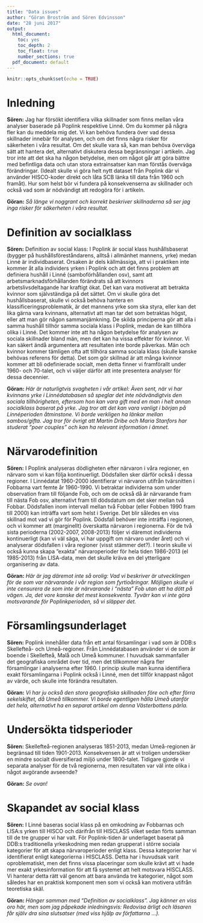 ```yaml
---
title: "Data issues"
author: "Göran Broström and Sören Edvinsson"
date: "28 juni 2017"
output:
  html_document:
    toc: yes
    toc_depth: 2
    toc_float: true
    number_sections: true
  pdf_document: default
---
```


```r
knitr::opts_chunk$set(echo = TRUE)
```

# Inledning

**Sören:** Jag har försökt identifiera vilka skillnader som finns mellan våra 
analyser baserade på Poplink respektive Linné. Om du kommer på några fler kan du 
meddela mig det. Vi kan behöva fundera över vad dessa skillnader innebär för 
analysen, och om det finns några risker för säkerheten i våra resultat. Om det 
skulle vara så, kan man behöva överväga sätt att hantera det, alternativt 
diskutera dessa begränsningar i artikeln. Jag tror inte att det ska ha någon 
betydelse, men om något går att göra bättre med befintliga data och utan stora 
extrainsatser kan man förstås överväga förändringar. (Idealt skulle vi göra helt 
nytt dataset från Poplink där vi använder HISCO-koder direkt och låta SCB länka 
till data från 1960 och framåt). Hur som helst bör vi fundera på konsekvenserna 
av skillnader och också vad som är nödvändigt att redogöra för i artikeln.

**Göran:** *Så länge vi noggrant och korrekt beskriver skillnaderna så ser jag 
inga risker för säkerheten i våra resultat.* 

# Definition av socialklass

**Sören:** Definition av social klass: I Poplink är social klass hushållsbaserat 
(bygger på hushållsföreståndarens, alltså i allmänhet mannens, yrke) medan Linné 
är individbaserat. Orsaken är dels källmässiga, att vi i praktiken inte kommer 
åt alla individers yrken i Poplink och att det finns problem att definiera 
hushåll i Linné (samboförhållanden osv), samt att arbetsmarknadsförhållanden 
förändrats så att kvinnors arbetslivsdeltagande har kraftigt ökat. Det kan vara 
motiverat att betrakta kvinnor som självständiga på det sättet. Om vi skulle 
göra det hushållsbaserat, skulle vi också behöva hantera en 
klassificeringsproblematik, är det mannens yrke som ska styra, eller kan det 
lika gärna vara kvinnans, alternativt att man tar det som betraktas högst, eller 
att man gör någon sammanjämkning. De skilda principerna gör att alla i samma 
hushåll tillhör samma sociala klass i Poplink, medan de kan tillhöra olika i 
Linné. Det kommer inte att ha någon betydelse för analysen av sociala skillnader 
bland män, men det kan ha vissa effekter för kvinnor. Vi kan säkert ändå 
argumentera att resultaten inte borde påverkas. Män och kvinnor kommer tämligen 
ofta att tillhöra samma sociala klass (skulle kanske behövas referens för 
detta). Det som gör skillnad är att många kvinnor kommer att bli odefinierade 
socialt, men detta finner vi framförallt under 1960- och 70-talet, och vi väljer 
därför att inte presentera analyser för dessa decennier.

**Göran:** *Här är naturligtvis svagheten i vår artikel: Även sent, när vi har 
kvinnans yrke i Linnédatabasen så speglar det inte nödvändigtvis den sociala 
tillhörigheten, eftersom hon kan vara gift med en man i helt annan socialklass 
baserat på yrke. Jag tror att det kan vara vanligt i början på Linnéperioden 
åtminstone. Vi borde verkligen ha länkar mellan sambos/gifta. Jag tror för 
övrigt att Martin Dribe och Maria Stanfors har studerat "poer couples" och kan 
ha relevant information i ämnet.*  

#   Närvarodefinition

**Sören:** I Poplink analyseras dödligheten efter närvaron i våra regioner, en 
närvaro som vi kan följa kontinuerligt. Dödsfallen sker därför också i dessa 
regioner. I Linnédatat 1960-2000 identifierar vi närvaron utifrån tvärsnitten i 
Fobbarna vart femte år 1960-1990. Vi betraktar individerna som under observation 
fram till följande Fob, och om de också då är närvarande fram till nästa Fob 
osv, alternativt fram till dödsdatum om det sker mellan två Fobbar. Dödsfallen 
inom intervall mellan två Fobbar (eller Fobben 1990 fram till 2000) kan inträffa 
vart som helst i Sverige. Det blir således en viss skillnad mot vad vi gör för 
Poplink. Dödsfall behöver inte inträffa i regionen, och vi kommer att 
(marginellt) överskatta närvaron i regionerna. För de två sista perioderna 
(2002-2007, 2008-2013) följer vi däremot individerna kontinuerligt (kan vi väl 
säga, vi har uppgift om närvaro under året) och vi analyserar dödsfallen i våra 
regioner (visst stämmer det?). I teorin skulle vi också kunna skapa ”exakta” 
närvaroperioder för hela tiden 1986-2013 (el 1985-2013) från LISA-data, men det 
skulle kräva en del ytterligare organisering av data.

**Göran:** *Här är jag däremot inte så orolig: Vad vi beskriver är utvecklingen 
för de som var närvarande i vår region som fyrtioåringar. Möjligen skulle vi 
inte censurera de som inte är närvarande i "nästa" Fob utan att ha dött på 
vägen. Ja, det vore kanske det mest konsekventa. Tyvärr kan vi inte göra 
motsvarande för Poplinkperioden, så vi släpper det.*  

# Församlingsunderlaget

**Sören:** Poplink innehåller data från ett antal församlingar i vad som är 
DDB:s Skellefteå- och Umeå-regioner. Från Linnédatabasen använder vi de som är 
boende i Skellefteå, Malå och Umeå kommuner. I huvudsak sammanfaller det 
geografiska området över tid, men det tillkommer några fler församlingar i 
analyserna efter 1960. I princip skulle man kunna identifiera exakt 
församlingarna i Poplink också i Linné, men det tillför knappast något av värde, 
och skulle inte förändra resultaten.

**Göran:** *Vi har ju också den stora geografiska skillnaden före och efter 
förra sekelskiftet, då Umeå tillkommer. Vi borde egentligen hålla Umeå utanför
det hela, alternativt ha en separat artikel om denna Västerbottens pärla.*

# Undersökta tidsperioder

**Sören:** Skellefteå-regionen analyseras 1851-2013, medan Umeå-regionen är 
begränsad till tiden 1901-2013. Konsekvensen är att vi troligen undersöker 
en mindre socialt diversifierad miljö under 1800-talet. Tidigare gjorde vi 
separata analyser för de två regionerna, men resultaten var väl inte olika i 
något avgörande avseende?

**Göran:** *Se ovan!*

# Skapandet av social klass

**Sören:** I Linné baseras social klass på en omkodning av Fobbarnas och LISA:s 
yrken till HISCO och därifrån till HISCLASS vilket sedan förts samman till de 
tre grupper vi har valt. För Poplink-tiden är underlaget baserat på DDB:s 
traditionella yrkeskodning men redan grupperat i större sociala kategorier för 
att skapa närvaroperioder enligt klass. Dessa kategorier har vi identifierat 
enligt kategorierna i HISCLASS. Detta har i huvudsak varit oproblematiskt, men 
det finns vissa placeringar som skulle krävt att vi hade mer exakt 
yrkesinformation för att få systemet att helt motsvara HISCLASS. Vi hanterar 
detta rätt väl genom att bara använda tre kategorier, något som således har en 
praktisk komponent men som vi också kan motivera utifrån teoretiska skäl.

**Göran:** *Hänger samman med "Definition av socialklass". Jag känner en viss 
oro här, men som jag påpekade inledningsvis: Redovisa ärligt och läsaren får
själv dra sina slutsatser (med viss hjälp av författarna ...).*